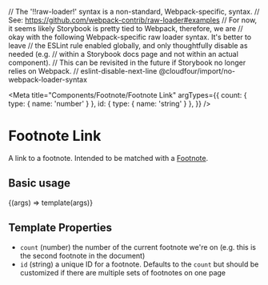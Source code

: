 // The '!!raw-loader!' syntax is a non-standard, Webpack-specific, syntax.
// See: https://github.com/webpack-contrib/raw-loader#examples
// For now, it seems likely Storybook is pretty tied to Webpack, therefore, we are
// okay with the following Webpack-specific raw loader syntax. It's better to leave
// the ESLint rule enabled globally, and only thoughtfully disable as needed (e.g.
// within a Storybook docs page and not within an actual component).
// This can be revisited in the future if Storybook no longer relies on Webpack.
// eslint-disable-next-line @cloudfour/import/no-webpack-loader-syntax

<Meta
  title="Components/Footnote/Footnote Link"
  argTypes={{
    count: { type: { name: 'number' } },
    id: { type: { name: 'string' } },
  }}
/>

# Footnote Link

A link to a footnote. Intended to be matched with a [Footnote](/docs/components-footnote-footnote--basic).

## Basic usage

<Canvas>
  <Story
    name="Basic"
    args={{ count: 1 }}
    parameters={{
      docs: {
        source: {
          code: footnoteLinkSource,
        },
      },
    }}
  >
    {(args) => template(args)}
  </Story>
</Canvas>

## Template Properties

- `count` (number) the number of the current footnote we're on (e.g. this is the second footnote in the document)
- `id` (string) a unique ID for a footnote. Defaults to the `count` but should be customized if there are multiple sets of footnotes on one page
